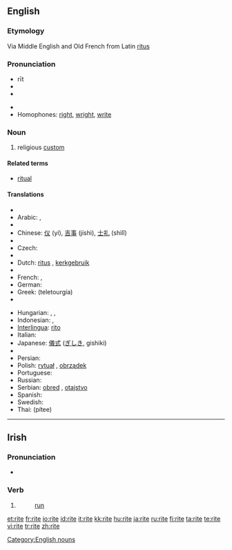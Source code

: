 ==English==
{{wikipedia}}

===Etymology===
Via Middle English and Old French from Latin [[ritus]]

===Pronunciation===
* rīt
* {{IPA|/ɹaɪt/}}
* {{audio|en-us-rite.ogg|Audio (US)}}

* {{rhymes|aɪt}}
* Homophones: [[right]], [[wright]], [[write]]

===Noun===
{{en-noun}}

# religious [[custom]]

====Related terms====
* [[ritual]]

====Translations====
{{rfc-tsort|duplicate language: Albanian}}
{{trans-top|ritual}}
* {{trreq|Albanian}}
* Arabic: {{Arab|[[طقس ديني|طَقْس دِينِيّ]]}} {{IPAchar|(ʈáqsu dīniy)}} {{m}}, {{Arab|[[شعيرة|شَعِيرَة]]}} {{IPAchar|(šaʕīra)}} {{f}}
* {{trreq|Albanian}}
* Chinese: [[仪]] (yí), [[吉事]] (jíshì), [[士礼]] (shìlǐ)
* {{trreq|Croatian}}
* Czech: {{t-|cs|rituál|m}}
* {{trreq|Danish}}
* Dutch: [[ritus]] {{f}}, [[kerkgebruik]] {{n}}
* {{trreq|Esperanto}}
* French: {{t+|fr|rit}}, {{t+|fr|rite|m}}
* German: {{t-|de|Ritus|m}}
* Greek: {{t+|el|τελετουργία|f|sc=Grek}} (teletourgía)
* {{trreq|Hebrew}}
{{trans-mid}}
* Hungarian: {{t+|hu|szertartás}}, {{t|hu|ceremónia}}, {{t|hu|rítus}}
* Indonesian: {{t+|id|upacara|xs=Indonesian}}, {{t-|id|ritus|xs=Indonesian}}
* [[Interlingua]]: [[rito]]
* Italian: {{t+|it|rito|m}}
* Japanese: [[儀式]] ([[ぎしき]], gishiki)
* {{trreq|Old English}}
* Persian: {{t+|fa|آیین|sc=fa-Arab|xs=Persian}}
* Polish: [[rytuał]] {{m}}, [[obrządek]] {{m}}
* Portuguese: {{t+|pt|rito|m}}
* Russian: {{t+|ru|обряд|m|tr=obrjád|sc=Cyrl}}
* Serbian: [[obred]] {{m}}, [[otajstvo]] {{n}}
* Spanish: {{t+|es|rito|m}}
* Swedish: {{t-|sv|rit|c}}
* Thai: {{Thai|[[พิธี]]}} (pítee)
{{trans-bottom}}

[[Category:English nouns]]

----

==Irish==

===Pronunciation===
* {{IPA|lang=ga|[ˈɾˠɪtʲɪ]}}

===Verb===
{{infl|ga|past participle}}

# {{form of|past participle|rith|lang=Irish}}
#: [[run]]

[[et:rite]]
[[fr:rite]]
[[io:rite]]
[[id:rite]]
[[it:rite]]
[[kk:rite]]
[[hu:rite]]
[[ja:rite]]
[[ru:rite]]
[[fi:rite]]
[[ta:rite]]
[[te:rite]]
[[vi:rite]]
[[tr:rite]]
[[zh:rite]]